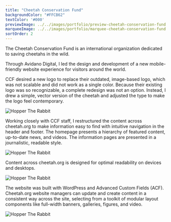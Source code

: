 ```yaml
---
title: "Cheetah Conservation Fund"
backgroundColor: "#FFCB62"
textColor: '#000'
previewImage: ../../images/portfolio/preview-cheetah-conservation-fund.jpg
marqueeImage: ../../images/portfolio/marquee-cheetah-conservation-fund.jpg
sortOrder: 2
---
```


<IntroBlock>

The Cheetah Conservation Fund is an international organization dedicated to saving cheetahs in the wild.

</IntroBlock>

<TextBlock>

Through Avidano Digital, I led the design and development of a new mobile-friendly website experience for visitors around the world. 

</TextBlock>

<TextBlock>

CCF desired a new logo to replace their outdated, image-based logo, which was not scalable and did not work as a single color. Because their existing logo was so recognizable, a complete redesign was not an option. Instead, I drew a simple, vector version of the cheetah and adjusted the type to make the logo feel contemporary.

</TextBlock>


<FigureSingleBlock>

![Hopper The Rabbit](../../images/portfolio/grid-desktop-cheetah-conservation-fund-01.jpg)
    
</FigureSingleBlock>

<TextBlock>

Working closely with CCF staff, I restructured the content across cheetah.org to make information easy to find with intuitive navigation in the header and footer. The homepage presents a hierarchy of featured content, up-to-date news, and videos. The information pages are presented in a journalistic, readable style.

</TextBlock>

<FigureSingleBlock>

![Hopper The Rabbit](../../images/portfolio/grid-mobile-cheetah-conservation-fund.jpg)
    
</FigureSingleBlock>

<TextBlock>

Content across cheetah.org is designed for optimal readability on devices and desktops.

</TextBlock>

<FigureSingleBlock>

![Hopper The Rabbit](../../images/portfolio/grid-desktop-cheetah-conservation-fund-02.jpg)
    
</FigureSingleBlock>

<TextBlock>

The website was built with WordPress and Advanced Custom Fields (ACF). Cheetah.org website managers can update and create content in a consistent way across the site, selecting from a toolkit of modular layout components like full-width banners, galleries, figures, and video.

</TextBlock>


<FigureSingleBlock boxShadow={true}>

![Hopper The Rabbit](../../images/portfolio/page-ccf-kids.jpg)
    
</FigureSingleBlock>

<LiveProjectLink linkURL="https://cheetah.org/" />